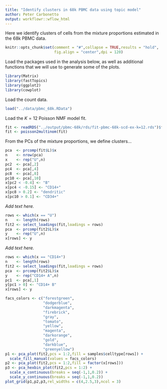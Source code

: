 ```yaml
---
title: "Identify clusters in 68k PBMC data using topic model"
author: Peter Carbonetto
output: workflowr::wflow_html
---
```


Here we identify clusters of cells from the mixture proportions
estimated in the 68k PBMC data.

```r
knitr::opts_chunk$set(comment = "#",collapse = TRUE,results = "hold",
                      fig.align = "center",dpi = 120)
```

Load the packages used in the analysis below, as well as additional
functions that we will use to generate some of the plots.

```r
library(Matrix)
library(fastTopics)
library(ggplot2)
library(cowplot)
```

Load the count data.

```r
load("../data/pbmc_68k.RData")
```

Load the $K = 12$ Poisson NMF model fit.

```r
fit <- readRDS("../output/pbmc-68k/rds/fit-pbmc-68k-scd-ex-k=12.rds")$fit
fit <- poisson2multinom(fit)
```

From the PCs of the mixture proportions, we define clusters...

```r
pca  <- prcomp(fit$L)$x
n    <- nrow(pca)
x    <- rep("U",n)
pc2  <- pca[,2]
pc4  <- pca[,4]
pc8  <- pca[,8]
pc10 <- pca[,10]
x[pc2 < -0.4] <- "B"
x[pc4 < -0.15] <- "CD14+"
x[pc8 > 0.2] <- "dendritic"
x[pc10 > 0.1] <- "CD34+"
```

*Add text here.*

```r
rows <- which(x == "U")
n    <- length(rows)
fit2 <- select_loadings(fit,loadings = rows)
pca  <- prcomp(fit2$L)$x
y    <- rep("U",n)
x[rows] <- y
```

*Add text here.*

```r
rows <- which(x == "CD14+")
n    <- length(rows)
fit2 <- select_loadings(fit,loadings = rows)
pca  <- prcomp(fit2$L)$x
y    <- rep("CD14+ A",n)
pc1  <- pca[,1]
y[pc1 > 0] <- "CD14+ B"
x[rows] <- y
```

```r
facs_colors <- c("forestgreen",
                 "dodgerblue",
                 "darkmagenta",
                 "firebrick",
                 "gray",
                 "tomato",
                 "yellow",
                 "magenta",
                 "darkorange",
                 "gold",
                 "darkblue",
                 "greenyellow")
p1 <- pca_plot(fit2,pcs = 1:2,fill = samples$celltype[rows]) +
  scale_fill_manual(values = facs_colors)
p2 <- pca_plot(fit2,pcs = 1:2,fill = factor(x[rows]))
p3 <- pca_hexbin_plot(fit2,pcs = 1:2) +
  scale_x_continuous(breaks = seq(-1,1,0.2)) +
  scale_y_continuous(breaks = seq(-1,1,0.2))
plot_grid(p1,p2,p3,rel_widths = c(4,2.5,3),ncol = 3)
```
